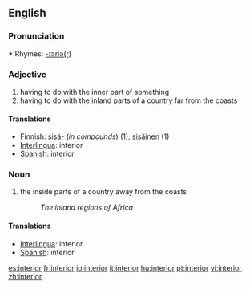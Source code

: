 ==English==

===Pronunciation===
*:Rhymes: [[Rhymes:English:-ɪəriə(r)|-ɪəriə(r)]]

===Adjective===
# having to do with the inner part of something
# having to do with the inland parts of a country far from the coasts

====Translations====
*Finnish: [[sisä-]] (''in compounds'') (1), [[sisäinen]] (1)
*[[Interlingua]]: interior
*[[Spanish]]: interior

===Noun===
# the inside parts of a country away from the coasts
#:''The inland regions of Africa''

====Translations====
*[[Interlingua]]: interior
*[[Spanish]]: interior

[[es:interior]]
[[fr:interior]]
[[io:interior]]
[[it:interior]]
[[hu:interior]]
[[pt:interior]]
[[vi:interior]]
[[zh:interior]]